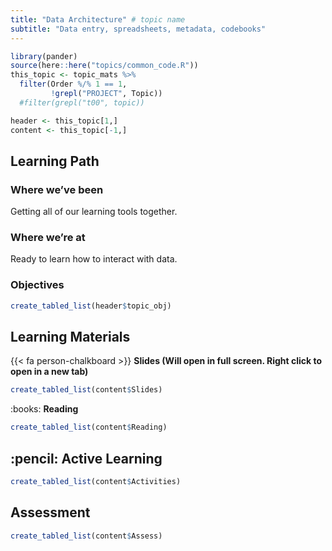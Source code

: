 ```yaml
---
title: "Data Architecture" # topic name
subtitle: "Data entry, spreadsheets, metadata, codebooks"
---
```


```r
library(pander)
source(here::here("topics/common_code.R"))
this_topic <- topic_mats %>% 
  filter(Order %/% 1 == 1, 
         !grepl("PROJECT", Topic))
  #filter(grepl("t00", topic))

header <- this_topic[1,]
content <- this_topic[-1,]
```

## Learning Path

### Where we've been
Getting all of our learning tools together. 

### Where we're at
Ready to learn how to interact with data. 


### Objectives

```r
create_tabled_list(header$topic_obj)
```



## Learning Materials

{{< fa person-chalkboard >}}  **Slides (Will open in full screen. Right click to open in a new tab)**

```r
create_tabled_list(content$Slides)
```

:books:  **Reading** 

```r
create_tabled_list(content$Reading)
```


## :pencil: Active Learning

```r
create_tabled_list(content$Activities)
```

## Assessment

```r
create_tabled_list(content$Assess)
```

